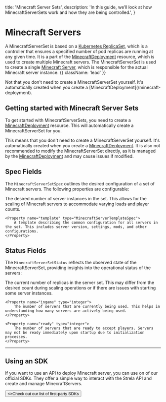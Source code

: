
  title: 'Minecraft Server Sets',
  description:
    'In this guide, we’ll look at how MinecraftServerSets work and how they are being controlled.',
}

# Minecraft Servers

A MinecraftServerSet is based on a [Kubernetes ReplicaSet](https://kubernetes.io/docs/concepts/workloads/controllers/replicaset/), which is a controller that ensures a specified number of pod replicas are running at any given time. It is a part of the [MinecraftDeployment](/minecraft-deployment) resource, which is used to create multiple Minecraft servers.
The MinecraftServerSet is used to create a single [Minecraft Server](/minecraft-server), which is responsible for the actual Minecraft server instance. {{ className: 'lead' }}

<Note>
    Not that you don't need to create a MinecraftServerSet yourself. It's automatically created when you create a [MinecraftDeployment](/minecraft-deployment).
</Note>

## Getting started with Minecraft Server Sets

To get started with MinecraftServerSets, you need to create a [MinecraftDeployment](/minecraft-deployment) resource. This will automatically create a MinecraftServerSet for you.

This means that you don't need to create a MinecraftServerSet yourself. It's automatically created when you create a [MinecraftDeployment](/minecraft-deployment). It is also not recommended to modify the MinecraftServerSet directly, as it is managed by the [MinecraftDeployment](/minecraft-deployment) and may cause issues if modified.


## Spec Fields

The `MinecraftServerSetSpec` outlines the desired configuration of a set of Minecraft servers. The following properties are configurable:

<Properties>
    <Property name="replicas" type="integer">
        The desired number of server instances in the set. This allows for the scaling of Minecraft servers to accommodate varying loads and player counts.
    </Property>

    <Property name="template" type="MinecraftServerTemplateSpec">
        A template describing the common configuration for all servers in the set. This includes server version, settings, mods, and other configurations.
    </Property>
</Properties>

## Status Fields

The `MinecraftServerSetStatus` reflects the observed state of the MinecraftServerSet, providing insights into the operational status of the servers:

<Properties>
    <Property name="replicas" type="integer">
        The current number of replicas in the server set. This may differ from the desired count during scaling operations or if there are issues with starting some server instances.
    </Property>

    <Property name="ingame" type="integer">
        The number of servers that are currently being used. This helps in understanding how many servers are actively being used.
    </Property>

    <Property name="ready" type="integer">
        The number of servers that are ready to accept players. Servers may not be ready immediately upon startup due to initialization processes.
    </Property>
</Properties>

---

## Using an SDK

If you want to use an API to deploy Minecraft server, you can use on of our official SDKs. They offer a simple way to interact with the Strela API and create and manage MinecraftServers.

<div className="not-prose">
    <Button href="/sdk" variant="text" arrow="right">
        <>Check out our list of first-party SDKs</>
    </Button>
</div>
